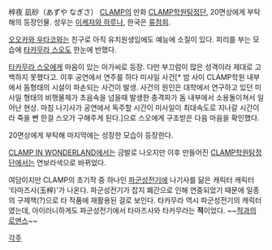 梓夜 凪砂（あずや なぎさ）
[[CLAMP]]의 만화 [[CLAMP학원탐정단]], 20면상에게 부탁해의 등장인물. 성우는 [[이케자와 하루나]], 한국은 [[류점희]].


[[오오카와 우타코]]와는 친구로 아직 유치원생임에도 예능에 소질이 있다. 피리를 부는 모습에 [[타카무라 스오]]도 한눈에 반했다.

[[타카무라 스오]]에게 마음이 있는 아가씨로 등장. 다만 부끄럼이 많은 성격이라 제대로 고백하지 못했다고. 이후 공연에서 연주를 하다 미사일 사건[* 밤 사이 CLAMP학원 내부에서 돔형태의 시설이 파손되는 사건이 발생. 사건의 원인은 대학에서 연구하고 있던 미사일 형태의 비행물체가 초음속을 넘을때 발생한 충격파가 돔 내부에서 소용돌이쳐서 일어난 현상. 마침 나기사가 공연에서 독주할 시간이 미사일이 최대속도로 지나갈 시간이라 죽을 뻔 한걸 스오가 구해주게 된다.]으로 스오에게 구조받은 다음 마음을 확인했다. 

20면상에게 부탁해 마지막에는 성장한 모습이 등장한다. 

[[CLAMP IN WONDERLAND]]에서는 금발로 나오지만 이후 만들어진 [[CLAMP학원탐정단]]에서는 연보라색으로 바뀌었다.

여담이지만 CLAMP의 초기작 중 하나인 [[파군성전기]]에 나기사를 닮은 캐릭터 캐릭터 '타마즈사(玉梓)'가 나온다. 파군성전기가 잡지 폐간으로 인해 연중되었기 때문에 일종의 구제책(?)으로 타 작품에 재활용된 걸로 보인다. 타카무라 역시 파군성전기의 캐릭터였는데, 아이러니하게도 파군성전기에서 타마즈사와 타카무라는 '''적'''이었다. ~~[[적과의 로맨스]]~~

[[각주]]
